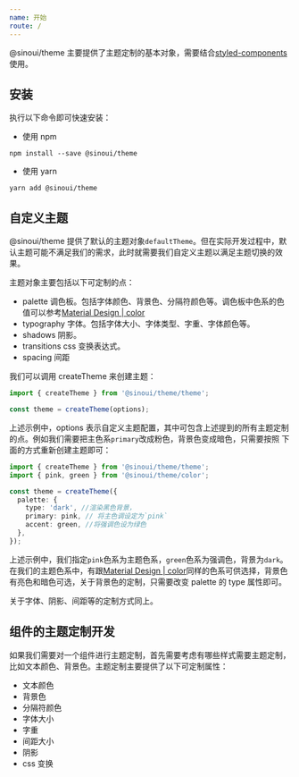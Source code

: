 ```yaml
---
name: 开始
route: /
---
```


@sinoui/theme 主要提供了主题定制的基本对象，需要结合[styled-components](https://github.com/styled-components/styled-components)
使用。

## 安装

执行以下命令即可快速安装：

- 使用 npm

```shell
npm install --save @sinoui/theme
```

- 使用 yarn

```shell
yarn add @sinoui/theme
```

## 自定义主题

@sinoui/theme 提供了默认的主题对象`defaultTheme`。但在实际开发过程中，默认主题可能不满足我们的需求，此时就需要我们自定义主题以满足主题切换的效果。

主题对象主要包括以下可定制的点：

- palette 调色板。包括字体颜色、背景色、分隔符颜色等。调色板中色系的色值可以参考[Material Design | color](https://material.io/design/color/#tools-for-picking-colors)
- typography 字体。包括字体大小、字体类型、字重、字体颜色等。
- shadows 阴影。
- transitions css 变换表达式。
- spacing 间距

我们可以调用 createTheme 来创建主题：

```ts
import { createTheme } from '@sinoui/theme/theme';

const theme = createTheme(options);
```

上述示例中，options 表示自定义主题配置，其中可包含上述提到的所有主题定制的点。例如我们需要把主色系`primary`改成粉色，背景色变成暗色，只需要按照
下面的方式重新创建主题即可：

```ts
import { createTheme } from '@sinoui/theme/theme';
import { pink, green } from '@sinoui/theme/color';

const theme = createTheme({
  palette: {
    type: 'dark', //渲染黑色背景，
    primary: pink, // 将主色调设定为`pink`
    accent: green, //将强调色设为绿色
  },
});
```

上述示例中，我们指定`pink`色系为主题色系，`green`色系为强调色，背景为`dark`。在我们的主题色系中，有跟[Material Design | color](https://material.io/design/color/#tools-for-picking-colors)同样的色系可供选择，背景色有亮色和暗色可选，关于背景色的定制，只需要改变
palette 的 type 属性即可。

关于字体、阴影、间距等的定制方式同上。

## 组件的主题定制开发

如果我们需要对一个组件进行主题定制，首先需要考虑有哪些样式需要主题定制，比如文本颜色、背景色。主题定制主要提供了以下可定制属性：

- 文本颜色
- 背景色
- 分隔符颜色
- 字体大小
- 字重
- 间距大小
- 阴影
- css 变换
